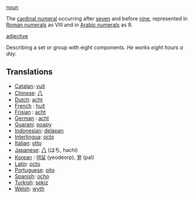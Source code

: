[[noun]]

The [[cardinal numeral]] occurring after [[seven]] and before [[nine]], represented in [[Roman numerals]] as VIII and in [[Arabic numerals]] as 8.

[[adjective]]

Describing a set or group with eight components. ''He works eight hours a day.''

==Translations==
*[[Catalan]]: [[vuit]]
*[[Chinese]]: [[八]]
*[[Dutch]]: [[acht]]
*[[French]] : [[huit]]
*[[Frisian]] : [[acht]]
*[[German]] : [[acht]]
*[[Guarani]]: [[poapy]]
*[[Indonesian]]: [[delapan]]
*[[Interlingua]]: [[octo]]
*[[Italian]]: [[otto]]
*[[Japanese]]: [[八]] (はち, hachi)
*[[Korean]] : [[여덟]] (yeodeorp), [[팔]] (pal)
*[[Latin]]: [[octo]]
*[[Portuguese]]: [[oito]]
*[[Spanish]]: [[ocho]]
*[[Turkish]]: [[sekiz]]
*[[Welsh]]: [[wyth]]
